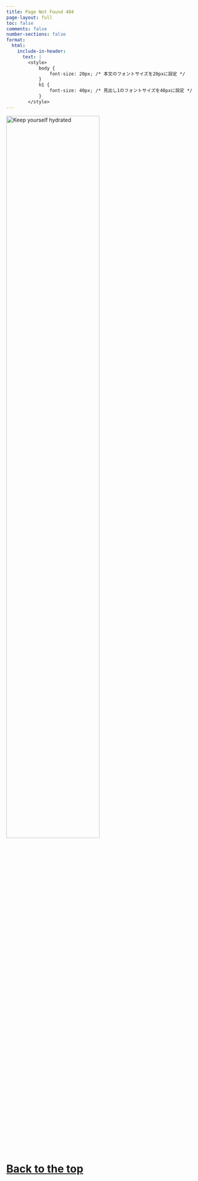 ```yaml
---
title: Page Not Found 404
page-layout: full
toc: false
comments: false
number-sections: false
format:
  html:
    include-in-header:
      text: | 
        <style>
            body {
                font-size: 20px; /* 本文のフォントサイズを20pxに設定 */
            }
            h1 {
                font-size: 40px; /* 見出し1のフォントサイズを40pxに設定 */
            }
        </style>
---
```


[![Keep yourself hydrated](static/Files/秋田犬.jpg){fig-align="center" width="70%"}](https://162348.github.io/)

# [Back to the top](https://162348.github.io/)